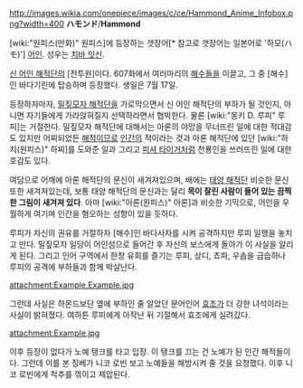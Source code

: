 http://images.wikia.com/onepiece/images/c/ce/Hammond_Anime_Infobox.png?width=400
'''ハモンド'''/'''Hammond'''

[wiki:"원피스(만화)" 원피스]에 등장하는 갯장어[* 참고로 갯장어는 일본어로 '하모(ハモ)'] [[어인]]. 성우는 [[치바 잇신]].

[[신 어인 해적단]]의 [전투원]이다. 607화에서 여러마리의 [[해수]]들을 이끌고, 그 중 [해수]인 바다기린에 탑승하며 등장했다. 생일은 7월 17일.

등장하자마자, [[밀짚모자 해적단]]을 가로막으면서 신 어인 해적단의 부하가 될 것인지, 아니면 자기들에게 가라앉혀질지 선택하라면서 협박한다. 물론 [wiki:"몽키 D. 루피" 루피]는 거절한다. 밀짚모자 해적단에 대해서는 아론의 야망을 무너뜨린 일에 대한 적대감도 있지만 어찌되었든 [[해적]]이므로 [[인간]]의 적이라는 것과 아론 해적단에 있던 [wiki:"하치(원피스)" 하찌]를 도와준 일과 그리고 [[피셔 타이거]]처럼 천룡인을 쓰러뜨린 일에 대한 호감도 있다.

여담으로 어깨에 아론 해적단의 문신이 새겨져있으며, 배에는 [[태양 해적단]] 비슷한 문신 또한 새겨져있는데, 보통 태양 해적단의 문신과는 달리 '''목이 잘린 사람이 들어 있는 끔찍한 그림이 새겨져 있다'''. 아마 [wiki:"아론(원피스)" 아론]과 비슷한 기믹으로, 어인을 우월하게 여기며 인간을 혐오하는 성향이 있을 듯하다.

루피가 자신의 권유를 거절하자 [해수]인 바다사자를 시켜 공격하지만 루피 일행을 놓치고 만다. 밀짚모자 일당이 어인섬으로 들어간 후 자신의 보스에게 돌아가 이 사실을 알리게 된다. 그리고 인어 구역에서 한창 유희를 즐기는 루피, 상디, 쵸파, 우솝을 급습하나 루피의 공격에 부하들과 함께 박살난다.

attachment:Example.Example.jpg

그런데 사실은 하몬드보단 옆에 부하인 줄 알았던 문어인어 [[효조]]가 더 강한 녀석이라는 사실이 밝혀졌다. 여하튼 루피에게 아작난 뒤 기절해서 효조에게 실려갔다. 

attachment:Example.jpg

이후 등장이 없다가 노예 탱크를 타고 입장. 이 탱크를 끄는 건 노예가 된 인간 해적들이다. 그런데 이를 본 징베가 니코 로빈 보고 노예들을 해방시켜 줄 것을 요청했다. 이후 니코 로빈에게 척추를 꺾이고 제압된다.
